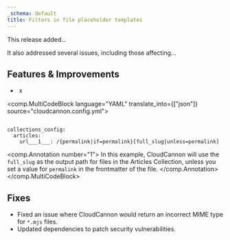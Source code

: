 ```yaml
---
_schema: default
title: Filters in file placeholder templates
---
```

This release added...

It also addressed several issues, including those affecting...

## Features & Improvements

* &nbsp;x

<comp.MultiCodeBlock language="YAML" translate_into={["json"]} source="cloudcannon.config.yml">
``````````

collections_config:
  articles:
    url___1___: /{permalink|if=permalink}[full_slug|unless=permalink]

``````````
<comp.Annotation number="1">
  In this example, CloudCannon will use the `full_slug` as the output path for files in the Articles Collection, unless you set a value for `permalink` in the frontmatter of the file.
</comp.Annotation>
</comp.MultiCodeBlock>

## Fixes

* Fixed an issue where CloudCannon would return an incorrect MIME type for `*.mjs` files.
* Updated dependencies to patch security vulnerabilities.
